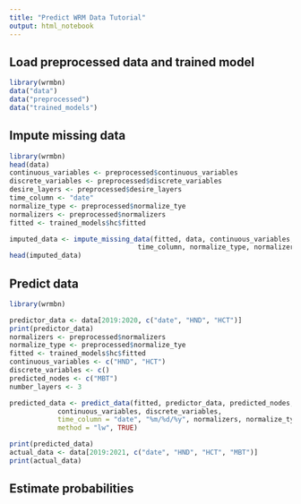 ```yaml
---
title: "Predict WRM Data Tutorial"
output: html_notebook
---
```


## Load preprocessed data and trained model
```r
library(wrmbn)
data("data")
data("preprocessed")
data("trained_models")
```

## Impute missing data
```r
library(wrmbn)
head(data)
continuous_variables <- preprocessed$continuous_variables
discrete_variables <- preprocessed$discrete_variables
desire_layers <- preprocessed$desire_layers
time_column <- "date"
normalize_type <- preprocessed$normalize_tye
normalizers <- preprocessed$normalizers
fitted <- trained_models$hc$fitted

imputed_data <- impute_missing_data(fitted, data, continuous_variables, discrete_variables,
                                time_column, normalize_type, normalizers, debug = FALSE)
head(imputed_data)
```

## Predict data
```r
library(wrmbn)

predictor_data <- data[2019:2020, c("date", "HND", "HCT")]
print(predictor_data)
normalizers <- preprocessed$normalizers
normalize_type <- preprocessed$normalize_tye
fitted <- trained_models$hc$fitted
continuous_variables <- c("HND", "HCT")
discrete_variables <- c()
predicted_nodes <- c("MBT")
number_layers <- 3

predicted_data <- predict_data(fitted, predictor_data, predicted_nodes, number_layers,
            continuous_variables, discrete_variables,
            time_column = "date", "%m/%d/%y", normalizers, normalize_type,
            method = "lw", TRUE)

print(predicted_data)
actual_data <- data[2019:2021, c("date", "HND", "HCT", "MBT")]
print(actual_data)

```

## Estimate probabilities




